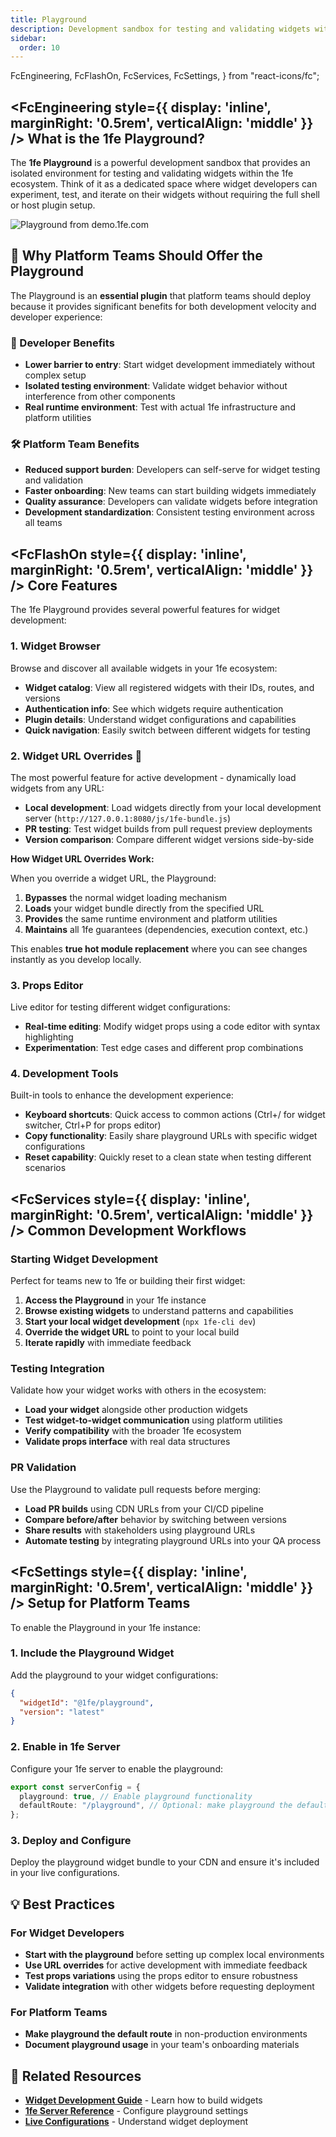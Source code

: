```yaml
---
title: Playground
description: Development sandbox for testing and validating widgets within the 1fe ecosystem
sidebar:
  order: 10
---
```


  FcEngineering,
  FcFlashOn,
  FcServices,
  FcSettings,
} from "react-icons/fc";

## <FcEngineering style={{ display: 'inline', marginRight: '0.5rem', verticalAlign: 'middle' }} /> What is the 1fe Playground?

The **1fe Playground** is a powerful development sandbox that provides an isolated environment for testing and validating widgets within the 1fe ecosystem. Think of it as a dedicated space where widget developers can experiment, test, and iterate on their widgets without requiring the full shell or host plugin setup.

![Playground from demo.1fe.com](./../../../assets/playground.png)

## 🎯 **Why Platform Teams Should Offer the Playground**

The Playground is an **essential plugin** that platform teams should deploy because it provides significant benefits for both development velocity and developer experience:

<div class="prose">

### **🚀 Developer Benefits**

- **Lower barrier to entry**: Start widget development immediately without complex setup
- **Isolated testing environment**: Validate widget behavior without interference from other components
- **Real runtime environment**: Test with actual 1fe infrastructure and platform utilities

### **🛠️ Platform Team Benefits**

- **Reduced support burden**: Developers can self-serve for widget testing and validation
- **Faster onboarding**: New teams can start building widgets immediately
- **Quality assurance**: Developers can validate widgets before integration
- **Development standardization**: Consistent testing environment across all teams

</div>

## <FcFlashOn style={{ display: 'inline', marginRight: '0.5rem', verticalAlign: 'middle' }} /> Core Features

The 1fe Playground provides several powerful features for widget development:

### **1. Widget Browser**

Browse and discover all available widgets in your 1fe ecosystem:

<div class="prose">

- **Widget catalog**: View all registered widgets with their IDs, routes, and versions
- **Authentication info**: See which widgets require authentication
- **Plugin details**: Understand widget configurations and capabilities
- **Quick navigation**: Easily switch between different widgets for testing

</div>

### **2. Widget URL Overrides** 🎯

The most powerful feature for active development - dynamically load widgets from any URL:

<div class="prose">

- **Local development**: Load widgets directly from your local development server (`http://127.0.0.1:8080/js/1fe-bundle.js`)
- **PR testing**: Test widget builds from pull request preview deployments
- **Version comparison**: Compare different widget versions side-by-side

</div>

**How Widget URL Overrides Work:**

When you override a widget URL, the Playground:

<div class="prose">

1. **Bypasses** the normal widget loading mechanism
2. **Loads** your widget bundle directly from the specified URL
3. **Provides** the same runtime environment and platform utilities
4. **Maintains** all 1fe guarantees (dependencies, execution context, etc.)

</div>

This enables **true hot module replacement** where you can see changes instantly as you develop locally.

### **3. Props Editor**

Live editor for testing different widget configurations:

<div class="prose">

- **Real-time editing**: Modify widget props using a code editor with syntax highlighting
- **Experimentation**: Test edge cases and different prop combinations

</div>

### **4. Development Tools**

Built-in tools to enhance the development experience:

<div class="prose">

- **Keyboard shortcuts**: Quick access to common actions (Ctrl+/ for widget switcher, Ctrl+P for props editor)
- **Copy functionality**: Easily share playground URLs with specific widget configurations
- **Reset capability**: Quickly reset to a clean state when testing different scenarios

</div>

## <FcServices style={{ display: 'inline', marginRight: '0.5rem', verticalAlign: 'middle' }} /> Common Development Workflows

### **Starting Widget Development**

Perfect for teams new to 1fe or building their first widget:

<div class="prose">

1. **Access the Playground** in your 1fe instance
2. **Browse existing widgets** to understand patterns and capabilities
3. **Start your local widget development** (`npx 1fe-cli dev`)
4. **Override the widget URL** to point to your local build
5. **Iterate rapidly** with immediate feedback

</div>

### **Testing Integration**

Validate how your widget works with others in the ecosystem:

<div class="prose">

- **Load your widget** alongside other production widgets
- **Test widget-to-widget communication** using platform utilities
- **Verify compatibility** with the broader 1fe ecosystem
- **Validate props interface** with real data structures

</div>

### **PR Validation**

Use the Playground to validate pull requests before merging:

<div class="prose">

- **Load PR builds** using CDN URLs from your CI/CD pipeline
- **Compare before/after** behavior by switching between versions
- **Share results** with stakeholders using playground URLs
- **Automate testing** by integrating playground URLs into your QA process

</div>

## <FcSettings style={{ display: 'inline', marginRight: '0.5rem', verticalAlign: 'middle' }} /> Setup for Platform Teams

To enable the Playground in your 1fe instance:

### **1. Include the Playground Widget**

Add the playground to your widget configurations:

```json
{
  "widgetId": "@1fe/playground",
  "version": "latest"
}
```

### **2. Enable in 1fe Server**

Configure your 1fe server to enable the playground:

```typescript
export const serverConfig = {
  playground: true, // Enable playground functionality
  defaultRoute: "/playground", // Optional: make playground the default route
};
```

### **3. Deploy and Configure**

Deploy the playground widget bundle to your CDN and ensure it's included in your live configurations.

## 💡 **Best Practices**

<div class="prose">

### **For Widget Developers**

- **Start with the playground** before setting up complex local environments
- **Use URL overrides** for active development with immediate feedback
- **Test props variations** using the props editor to ensure robustness
- **Validate integration** with other widgets before requesting deployment

### **For Platform Teams**

- **Make playground the default route** in non-production environments
- **Document playground usage** in your team's onboarding materials

</div>

## 🔗 **Related Resources**

- **[Widget Development Guide](/learning/widgets/)** - Learn how to build widgets
- **[1fe Server Reference](/reference/1fe-server-reference/)** - Configure playground settings
- **[Live Configurations](/learning/live-configurations/)** - Understand widget deployment
